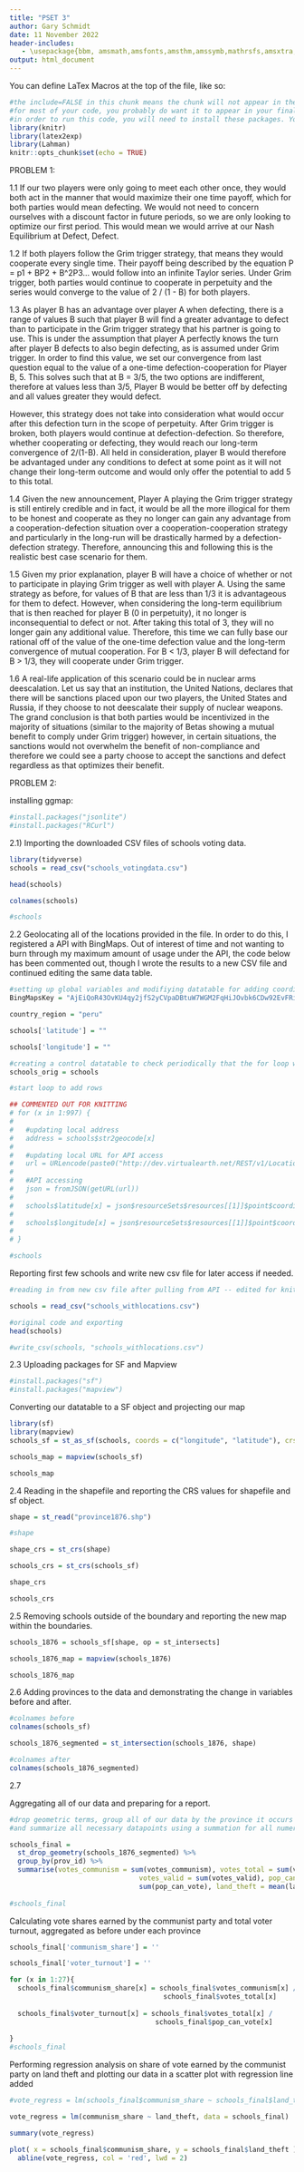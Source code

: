 ```yaml
---
title: "PSET 3"
author: Gary Schmidt    
date: 11 November 2022
header-includes:
   - \usepackage{bbm, amsmath,amsfonts,amsthm,amssymb,mathrsfs,amsxtra,amscd,latexsym, xcolor, graphicx}
output: html_document
---
```


You can define LaTex Macros at the top of the file, like so:

\newcommand{\E}{\mathbb{E}}
\newcommand{\Cov}{\mathrm{Cov}}
\newcommand{\diag}{\mathrm{diag}}
\newcommand{\Corr}{\mathrm{Corr}}
\newcommand{\Var}{\mathrm{Var}}
\newcommand{\fix}[1]{\textcolor{red}{\textbf{\large (#1)\normalsize}}}


```r
#the include=FALSE in this chunk means the chunk will not appear in the knitted PDF. 
#for most of your code, you probably do want it to appear in your final report, and so don't type include=FALSE
#in order to run this code, you will need to install these packages. You can do so by going to the install button, or by going to the console and typing, for example, install.packages("knitr")
library(knitr)
library(latex2exp)
library(Lahman)
knitr::opts_chunk$set(echo = TRUE)
```


PROBLEM 1:

1.1 If our two players were only going to meet each other once, they would both act in the manner that would maximize their one time payoff, which for both parties would mean defecting. We would not need to concern ourselves with a discount factor in future periods, so we are only looking to optimize our first period. This would mean we would arrive at our Nash Equilibrium at Defect, Defect. 

1.2 If both players follow the Grim trigger strategy, that means they would cooperate every single time. Their payoff being described by the equation P = p1 + BP2 + B^2P3... would follow into an infinite Taylor series. Under Grim trigger, both parties would continue to cooperate in perpetuity and the series would converge to the value of 2 / (1 - B) for both players. 

1.3 As player B has an advantage over player A when defecting, there is a range of values B such that player B will find a greater advantage to defect than to participate in the Grim trigger strategy that his partner is going to use. This is under the assumption that player A perfectly knows the turn after player B defects to also begin defecting, as is assumed under Grim trigger. In order to find this value, we set our convergence from last question equal to the value of a one-time defection-cooperation for Player B, 5. This solves such that at B = 3/5, the two options are indifferent, therefore at values less than 3/5, Player B would be better off by defecting and all values greater they would defect.

However, this strategy does not take into consideration what would occur after this defection turn in the scope of perpetuity. After Grim trigger is broken, both players would continue at defection-defection. So therefore, whether cooperating or defecting, they would reach our long-term convergence of 2/(1-B). All held in consideration, player B would therefore be advantaged under any conditions to defect at some point as it will not change their long-term outcome and would only offer the potential to add 5 to this total.   

1.4 Given the new announcement, Player A playing the Grim trigger strategy is still entirely credible and in fact, it would be all the more illogical for them to be honest and cooperate as they no longer can gain any advantage from a cooperation-defection situation over a cooperation-cooperation strategy and particularly in the long-run will be drastically harmed by a defection-defection strategy. Therefore, announcing this and following this is the realistic best case scenario for them. 


1.5 Given my prior explanation, player B will have a choice of whether or not to participate in playing Grim trigger as well with player A. Using the same strategy as before, for values of B that are less than 1/3 it is advantageous for them to defect. However, when considering the long-term equilibrium that is then reached for player B (0 in perpetuity), it no longer is inconsequential to defect or not. After taking this total of 3, they will no longer gain any additional value. Therefore, this time we can fully base our rational off of the value of the one-time defection value and the long-term convergence of mutual cooperation. For B < 1/3, player B will defectand for B > 1/3, they will cooperate under Grim trigger.


1.6 A real-life application of this scenario could be in nuclear arms deescalation. Let us say that an institution, the United Nations, declares that there will be sanctions placed upon our two players, the United States and Russia, if they choose to not deescalate their supply of nuclear weapons. The grand conclusion is that both parties would be incentivized in the majority of situations (similar to the majority of Betas showing a mutual benefit to comply under Grim trigger) however, in certain situations, the sanctions would not overwhelm the benefit of non-compliance and therefore we could see a party choose to accept the sanctions and defect regardless as that optimizes their benefit.



PROBLEM 2: 

installing ggmap:

```r
#install.packages("jsonlite")
#install.packages("RCurl")
```



2.1) Importing the downloaded CSV files of schools voting data. 
```r
library(tidyverse)
schools = read_csv("schools_votingdata.csv")

head(schools)

colnames(schools)

#schools

```

2.2 Geolocating all of the locations provided in the file. In order to do this, I registered a API with BingMaps. Out of interest of time and not wanting to burn through my maximum amount of usage under the API, the code below has been commented out, though I wrote the results to a new CSV file and continued editing the same data table. 
```r

#setting up global variables and modifiying datatable for adding coordinates
BingMapsKey = "AjEiQoR43OvKU4qy2jfS2yCVpaDBtuW7WGM2FqHiJOvbk6CDw92EvFRiW0M4nhAI"

country_region = "peru"

schools['latitude'] = ""

schools['longitude'] = ""

#creating a control datatable to check periodically that the for loop was working correctly.
schools_orig = schools

#start loop to add rows 

## COMMENTED OUT FOR KNITTING
# for (x in 1:997) {
#   
#   #updating local address
#   address = schools$str2geocode[x]
#   
#   #updating local URL for API access
#   url = URLencode(paste0("http://dev.virtualearth.net/REST/v1/Locations?countryRegion=", country_region,"&addressLine=",address,"&maxResults=1&key=",BingMapsKey))
#   
#   #API accessing
#   json = fromJSON(getURL(url))
#   
#   schools$latitude[x] = json$resourceSets$resources[[1]]$point$coordinates[[1]][1]
#   
#   schools$longitude[x] = json$resourceSets$resources[[1]]$point$coordinates[[1]][2]
#   
# }

#schools
```

Reporting first few schools and write new csv file for later access if needed.
```r
#reading in from new csv file after pulling from API -- edited for knitting

schools = read_csv("schools_withlocations.csv")

#original code and exporting 
head(schools)

#write_csv(schools, "schools_withlocations.csv")

```

2.3 Uploading packages for SF and Mapview
```r
#install.packages("sf")
#install.packages("mapview")
```


Converting our datatable to a SF object and projecting our map
```r
library(sf)
library(mapview)
schools_sf = st_as_sf(schools, coords = c("longitude", "latitude"), crs = st_crs(4326))

schools_map = mapview(schools_sf)

schools_map
```


2.4 Reading in the shapefile and reporting the CRS values for shapefile and sf object.
```r

shape = st_read("province1876.shp")

#shape

shape_crs = st_crs(shape)

schools_crs = st_crs(schools_sf)

shape_crs

schools_crs

```

2.5 Removing schools outside of the boundary and reporting the new map within the boundaries.
```r

schools_1876 = schools_sf[shape, op = st_intersects]

schools_1876_map = mapview(schools_1876)

schools_1876_map
```

2.6 Adding provinces to the data and demonstrating the change in variables before and after. 
```r

#colnames before
colnames(schools_sf)

schools_1876_segmented = st_intersection(schools_1876, shape)

#colnames after
colnames(schools_1876_segmented)

```

2.7

Aggregating all of our data and preparing for a report. 
```r
#drop geometric terms, group all of our data by the province it occurs in, 
#and summarize all necessary datapoints using a summation for all numerics except land-theft, #which takes the mean

schools_final = 
  st_drop_geometry(schools_1876_segmented) %>% 
  group_by(prov_id) %>%
  summarise(votes_communism = sum(votes_communism), votes_total = sum(votes_total) ,
                                votes_valid = sum(votes_valid), pop_can_vote = 
                                sum(pop_can_vote), land_theft = mean(land_theft))
  
#schools_final

```

Calculating vote shares earned by the communist party and total voter turnout, aggregated as before under each province
```r

schools_final['communism_share'] = ''

schools_final['voter_turnout'] = ''

for (x in 1:27){
  schools_final$communism_share[x] = schools_final$votes_communism[x] /
                                      schools_final$votes_total[x]
  
  schools_final$voter_turnout[x] = schools_final$votes_total[x] /
                                    schools_final$pop_can_vote[x]
  
}
#schools_final
```

Performing regression analysis on share of vote earned by the communist party on land theft and plotting our data in a scatter plot with regression line added
```r

#vote_regress = lm(schools_final$communism_share ~ schools_final$land_theft)

vote_regress = lm(communism_share ~ land_theft, data = schools_final)

summary(vote_regress)

plot( x = schools_final$communism_share, y = schools_final$land_theft )
  abline(vote_regress, col = 'red', lwd = 2)

```


